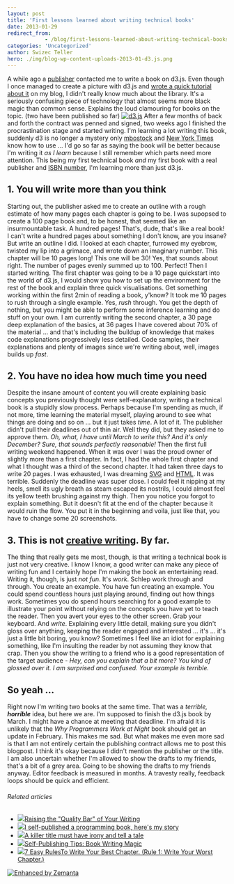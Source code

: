```yaml
---
layout: post
title: 'First lessons learned about writing technical books'
date: 2013-01-29
redirect_from: 
            - /blog/first-lessons-learned-about-writing-technical-books/swizec/5912
categories: 'Uncategorized'
author: Swizec Teller
hero: ./img/blog-wp-content-uploads-2013-01-d3.js.png
---
```

A while ago a [publisher](http://en.wikipedia.org/wiki/Publishing "Publishing") contacted me to write a book on d3.js. Even though I once managed to create a picture with d3.js and [wrote a quick tutorial about it](http://swizec.com/blog/quick-scatterplot-tutorial-for-d3-js/swizec/5337) on my blog, I didn't really know much about the library. It's a seriously confusing piece of technology that almost seems more black magic than common sense. Explains the loud clamouring for books on the topic. (two have been published so far) [![d3.js](http://swizec.com/blog/wp-content/uploads/2013/01/d3.js.png "d3.js")](./img/blog-wp-content-uploads-2013-01-d3.js.png) After a few months of back and forth the contract was penned and signed, two weeks ago I finished the procrastination stage and started writing. I'm learning a lot writing this book, suddenly d3 is no longer a mystery only [mbostock](https://twitter.com/mbostock) and [New York Times](http://www.newyorktimes.com "New York Times") know how to use ... I'd go so far as saying the book will be better because I'm writing it _as I learn_ because I still remember which parts need more attention. This being my first technical book _and_ my first book with a real publisher and [ISBN number](http://en.wikipedia.org/wiki/International_Standard_Book_Number "International Standard Book Number"), I'm learning more than just d3.js.

## 1. You will write more than you think

Starting out, the publisher asked me to create an outline with a rough estimate of how many pages each chapter is going to be. I was supopsed to create a 100 page book and, to be honest, that seemed like an insurmountable task. A hundred pages! That's, dude, that's like a real book! I can't write a hundred pages about something I don't know, are you insane? But write an outline I did. I looked at each chapter, furrowed my eyebrow, twisted my lip into a grimace, and wrote down an imaginary number. This chapter will be 10 pages long! This one will be 30! Yes, that sounds about right. The number of pages evenly summed up to 100. Perfect! Then I started writing. The first chapter was going to be a 10 page quickstart into the world of d3.js, I would show you how to set up the environment for the rest of the book and explain three quick visualisations. Get something working within the first 2min of reading a book, y'know? It took me 10 pages to rush through a single example. Yes, _rush_ through. You get the depth of nothing, but you might be able to perform some inference learning and do stuff on your own. I am currently writing the second chapter, a 30 page deep explanation of the basics, at 36 pages I have covered about 70% of the material ... and that's including the buildup of knowledge that makes code explanations progressively less detailed. Code samples, their explanations and plenty of images since we're writing about, well, images builds up _fast_.

## 2. You have no idea how much time you need

Despite the insane amount of content you will create explaining basic concepts you previously thought were self-explanatory, writing a technical book is a stupidly slow process. Perhaps because I'm spending as much, if not more, time learning the material myself, playing around to see what things are doing and so on ... but it just takes _time_. A lot of it. The publisher didn't pull their deadlines out of thin air. Well they did, but they asked me to approve them. _Oh, what, I have until March to write this? And it's only December? Sure, that sounds perfectly reasonable!_ Then the first full writing weekend happened. When it was over I was the proud owner of slightly more than a first chapter. In fact, I had the whole first chapter and what I thought was a third of the second chapter. It had taken three days to write 20 pages. I was exhausted, I was dreaming [SVG](http://www.w3.org/Graphics/SVG/ "Scalable Vector Graphics") and [HTML](http://en.wikipedia.org/wiki/HTML "HTML"). It was terrible. Suddenly the deadline was super close. I could feel it nipping at my heels, smell its ugly breath as steam escaped its nostrils, I could almost feel its yellow teeth brushing against my thigh. Then you notice you forgot to explain something. But it doesn't fit at the end of the chapter because it would ruin the flow. You put it in the beginning and voila, just like that, you have to change some 20 screenshots.

## 3. This is not [creative writing](http://en.wikipedia.org/wiki/Creative_writing "Creative writing"). By far.

The thing that really gets me most, though, is that writing a technical book is just not very creative. I know I know, a good writer can make any piece of writing fun and I certainly hope I'm making the book an entertaining read. Writing it, though, is just _not fun_. It's _work_. Schlep work through and through. You create an example. You have fun creating an example. You could spend countless hours just playing around, finding out how things work. Sometimes you do spend hours searching for a good example to illustrate your point without relying on the concepts you have yet to teach the reader. Then you avert your eyes to the other screen. Grab your keyboard. And _write_. Explaining every little detail, making sure you didn't gloss over anything, keeping the reader engaged and interested ... it's ... it's just a little bit boring, you know? Sometimes I feel like an idiot for explaining something, like I'm insulting the reader by not assuming they know that crap. Then you show the writing to a friend who is a good representation of the target audience - _Hey, can you explain that a bit more? You kind of glossed over it. I am surprised and confused. Your example is terrible._

## So yeah ...

Right now I'm writing two books at the same time. That was a _terrible,_ **_horrible_** idea, but here we are. I'm supposed to finish the d3.js book by March. I might have a chance at meeting that deadline. I'm afraid it is unlikely that the _Why Programmers Work at Night_ book should get an update in February. This makes me sad. But what makes me even more sad is that I am not entirely certain the publishing contract allows me to post this blogpost. I think it's okay because I didn't mention the publisher or the title. I am also uncertain whether I'm allowed to show the drafts to my friends, that's a bit of a grey area. Going to be showing the drafts to my friends anyway. Editor feedback is measured in months. A travesty really, feedback loops should be quick and efficient.

###### Related articles

- [![](http://i.zemanta.com/141301257_80_80.jpg)](http://juliecatherinevigna.wordpress.com/2013/01/28/raising-the-quality-bar-of-your-writing/)[Raising the "Quality Bar" of Your Writing](http://juliecatherinevigna.wordpress.com/2013/01/28/raising-the-quality-bar-of-your-writing/)
- [![](http://i.zemanta.com/141186200_80_80.jpg)](http://blog.filipekberg.se/2012/08/27/self-publishing-a-book-part-1-where-it-all-began/)[I self-published a programming book, here's my story](http://blog.filipekberg.se/2012/08/27/self-publishing-a-book-part-1-where-it-all-began/)
- [![](http://i.zemanta.com/141205738_80_80.jpg)](http://onewildword.com/2013/01/28/a-killer-title-must-have-irony-and-tell-a-tale/)[A killer title must have irony and tell a tale](http://onewildword.com/2013/01/28/a-killer-title-must-have-irony-and-tell-a-tale/)
- [![](http://i.zemanta.com/140459854_80_80.jpg)](http://selfpubbooks.wordpress.com/2013/01/25/self-publishing-tips-book-writing-magic/)[Self-Publishing Tips: Book Writing Magic](http://selfpubbooks.wordpress.com/2013/01/25/self-publishing-tips-book-writing-magic/)
- [![](http://i.zemanta.com/140554497_80_80.jpg)](http://thebestchapter.com/2013/01/25/7-easy-rulesto-write-your-best-chapter-rule-1-write-your-worst-chapter/)[7 Easy RulesTo Write Your Best Chapter. (Rule 1: Write Your Worst Chapter.)](http://thebestchapter.com/2013/01/25/7-easy-rulesto-write-your-best-chapter-rule-1-write-your-worst-chapter/)

[![Enhanced by Zemanta](http://img.zemanta.com/zemified_e.png?x-id=e5c8819e-f7af-4cd1-8948-31975e15d066)](http://www.zemanta.com/?px "Enhanced by Zemanta")